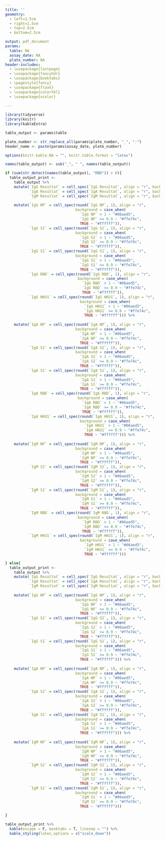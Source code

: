 ```yaml
---
title: ''
geometry:
  - left=1.5cm
  - right=1.5cm
  - top=2.5cm
  - bottom=2.5cm

output: pdf_document
params:
  table: NA
  assay_date: NA
  plate_number: NA
header-includes:
  - \usepackage{lastpage}
  - \usepackage{fancyhdr}
  - \usepackage{booktabs}
  - \pagestyle{fancy}
  - \usepackage{float}
  - \usepackage{colortbl}
  - \usepackage{xcolor}
  
---
```


```r
library(tidyverse)
library(knitr)
library(kableExtra)

table_output <- params$table
```

```r
plate_number <- str_replace_all(params$plate_number, "_", "-")
header_name <- paste(params$assay_date, plate_number)
```

\fancyhead[CO,C]{`r header_name`}
\cfoot{\thepage\ of \pageref{LastPage}}

```r

options(knitr.kable.NA = "", knitr.table.format = "latex")

names(table_output) <- sub("_", " ", names(table_output))

if (sum(str_detect(names(table_output), "RBD")) > 0){
  table_output_print <-
    table_output %>%
    mutate(`IgG Resultat` = cell_spec(`IgG Resultat`, align = "r", background = if_else(`IgG Resultat` == "pos", "#bfbfbf", "#ffffff")),
           `IgA Resultat` = cell_spec(`IgA Resultat`, align = "r", background = if_else(`IgA Resultat` == "pos", "#bfbfbf", "#ffffff")),
           `IgM Resultat` = cell_spec(`IgM Resultat`, align = "r", background = if_else(`IgM Resultat` == "pos", "#bfbfbf", "#ffffff"))) %>%
    
    mutate(`IgG NP` = cell_spec(round(`IgG NP`, 1), align = "r",
                                background = case_when(
                                  `IgG NP` > 1 ~ "#06aed5",
                                  `IgG NP` >= 0.9 ~ "#ffe74c",
                                  TRUE ~ "#ffffff")),
           `IgG S2` = cell_spec(round(`IgG S2`, 1), align = "r",
                                background = case_when(
                                  `IgG S2` > 1 ~ "#06aed5",
                                  `IgG S2` >= 0.9 ~ "#ffe74c",
                                  TRUE ~ "#ffffff")),
           `IgG S1` = cell_spec(round(`IgG S1`, 1), align = "r",
                                background = case_when(
                                  `IgG S1` > 1 ~ "#06aed5",
                                  `IgG S1` >= 0.9 ~ "#ffe74c",
                                  TRUE ~ "#ffffff")),
           `IgG RBD` = cell_spec(round(`IgG RBD`, 1), align = "r",
                                 background = case_when(
                                   `IgG RBD` > 1 ~ "#06aed5",
                                   `IgG RBD` >= 0.9 ~ "#ffe74c",
                                   TRUE ~ "#ffffff")),
           `IgG HKU1` = cell_spec(round(`IgG HKU1`, 1), align = "r",
                                  background = case_when(
                                    `IgG HKU1` > 1 ~ "#06aed5",
                                    `IgG HKU1` >= 0.9 ~ "#ffe74c",
                                    TRUE ~ "#ffffff"))) %>%
    
    mutate(`IgA NP` = cell_spec(round(`IgA NP`, 1), align = "r",
                                background = case_when(
                                  `IgA NP` > 1 ~ "#06aed5",
                                  `IgA NP` >= 0.9 ~ "#ffe74c",
                                  TRUE ~ "#ffffff")),
           `IgA S2` = cell_spec(round(`IgA S2`, 1), align = "r",
                                background = case_when(
                                  `IgA S2` > 1 ~ "#06aed5",
                                  `IgA S2` >= 0.9 ~ "#ffe74c",
                                  TRUE ~ "#ffffff")),
           `IgA S1` = cell_spec(round(`IgA S1`, 1), align = "r",
                                background = case_when(
                                  `IgA S1` > 1 ~ "#06aed5",
                                  `IgA S1` >= 0.9 ~ "#ffe74c",
                                  TRUE ~ "#ffffff")),
           `IgA RBD` = cell_spec(round(`IgA RBD`, 1), align = "r",
                                 background = case_when(
                                   `IgA RBD` > 1 ~ "#06aed5",
                                   `IgA RBD` >= 0.9 ~ "#ffe74c",
                                   TRUE ~ "#ffffff")),
           `IgA HKU1` = cell_spec(round(`IgA HKU1`, 1), align = "r",
                                  background = case_when(
                                    `IgA HKU1` > 1 ~ "#06aed5",
                                    `IgA HKU1` >= 0.9 ~ "#ffe74c",
                                    TRUE ~ "#ffffff"))) %>%
    
    mutate(`IgM NP` = cell_spec(round(`IgM NP`, 1), align = "r",
                                background = case_when(
                                  `IgM NP` > 1 ~ "#06aed5",
                                  `IgM NP` >= 0.9 ~ "#ffe74c",
                                  TRUE ~ "#ffffff")),
           `IgM S2` = cell_spec(round(`IgM S2`, 1), align = "r",
                                background = case_when(
                                  `IgM S2` > 1 ~ "#06aed5",
                                  `IgM S2` >= 0.9 ~ "#ffe74c",
                                  TRUE ~ "#ffffff")),
           `IgM S1` = cell_spec(round(`IgM S1`, 1), align = "r",
                                background = case_when(
                                  `IgM S1` > 1 ~ "#06aed5",
                                  `IgM S1` >= 0.9 ~ "#ffe74c",
                                  TRUE ~ "#ffffff")),
           `IgM RBD` = cell_spec(round(`IgM RBD`, 1), align = "r",
                                 background = case_when(
                                   `IgM RBD` > 1 ~ "#06aed5",
                                   `IgM RBD` >= 0.9 ~ "#ffe74c",
                                   TRUE ~ "#ffffff")),
           `IgM HKU1` = cell_spec(round(`IgM HKU1`, 1), align = "r",
                                  background = case_when(
                                    `IgM HKU1` > 1 ~ "#06aed5",
                                    `IgM HKU1` >= 0.9 ~ "#ffe74c",
                                    TRUE ~ "#ffffff")))

} else{
  table_output_print <-
    table_output %>%
    mutate(`IgG Resultat` = cell_spec(`IgG Resultat`, align = "r", background = if_else(`IgG Resultat` == "pos", "#bfbfbf", "#ffffff")),
           `IgA Resultat` = cell_spec(`IgA Resultat`, align = "r", background = if_else(`IgA Resultat` == "pos", "#bfbfbf", "#ffffff")),
           `IgM Resultat` = cell_spec(`IgM Resultat`, align = "r", background = if_else(`IgM Resultat` == "pos", "#bfbfbf", "#ffffff"))) %>%
    
    mutate(`IgG NP` = cell_spec(round(`IgG NP`, 1), align = "r",
                                background = case_when(
                                  `IgG NP` > 1 ~ "#06aed5",
                                  `IgG NP` >= 0.9 ~ "#ffe74c",
                                  TRUE ~ "#ffffff")),
           `IgG S2` = cell_spec(round(`IgG S2`, 1), align = "r",
                                background = case_when(
                                  `IgG S2` > 1 ~ "#06aed5",
                                  `IgG S2` >= 0.9 ~ "#ffe74c",
                                  TRUE ~ "#ffffff")),
           `IgG S1` = cell_spec(round(`IgG S1`, 1), align = "r",
                                background = case_when(
                                  `IgG S1` > 1 ~ "#06aed5",
                                  `IgG S1` >= 0.9 ~ "#ffe74c",
                                  TRUE ~ "#ffffff"))) %>%
    
    mutate(`IgA NP` = cell_spec(round(`IgA NP`, 1), align = "r",
                                background = case_when(
                                  `IgA NP` > 1 ~ "#06aed5",
                                  `IgA NP` >= 0.9 ~ "#ffe74c",
                                  TRUE ~ "#ffffff")),
           `IgA S2` = cell_spec(round(`IgA S2`, 1), align = "r",
                                background = case_when(
                                  `IgA S2` > 1 ~ "#06aed5",
                                  `IgA S2` >= 0.9 ~ "#ffe74c",
                                  TRUE ~ "#ffffff")),
           `IgA S1` = cell_spec(round(`IgA S1`, 1), align = "r",
                                background = case_when(
                                  `IgA S1` > 1 ~ "#06aed5",
                                  `IgA S1` >= 0.9 ~ "#ffe74c",
                                  TRUE ~ "#ffffff"))) %>%
    
    mutate(`IgM NP` = cell_spec(round(`IgM NP`, 1), align = "r",
                                background = case_when(
                                  `IgM NP` > 1 ~ "#06aed5",
                                  `IgM NP` >= 0.9 ~ "#ffe74c",
                                  TRUE ~ "#ffffff")),
           `IgM S2` = cell_spec(round(`IgM S2`, 1), align = "r",
                                background = case_when(
                                  `IgM S2` > 1 ~ "#06aed5",
                                  `IgM S2` >= 0.9 ~ "#ffe74c",
                                  TRUE ~ "#ffffff")),
           `IgM S1` = cell_spec(round(`IgM S1`, 1), align = "r",
                                background = case_when(
                                  `IgM S1` > 1 ~ "#06aed5",
                                  `IgM S1` >= 0.9 ~ "#ffe74c",
                                  TRUE ~ "#ffffff")))

}

table_output_print %>%
  kable(escape = F, booktabs = T, linesep = "") %>%
  kable_styling(latex_options = c("scale_down"))
  

```

